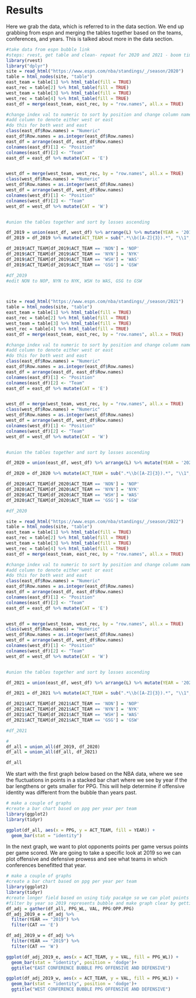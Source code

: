 # Results
Here we grab the data, which is referred to in the data section. We end up grabbing from espn and merging the tables together based on the teams, conferences, and years. This is talked about more in the data section.
```r
#take data from espn bubble link
#steps: rvest, get table and clean- repeat for 2020 and 2021 - boom time series, make a couple of graphs
library(rvest)
library("dplyr")
site = read_html("https://www.espn.com/nba/standings/_/season/2020")
table = html_nodes(site, "table")
east_team = table[1] %>% html_table(fill = TRUE) 
east_rec = table[2] %>% html_table(fill = TRUE)
west_team = table[3] %>% html_table(fill = TRUE)
west_rec = table[4] %>% html_table(fill = TRUE)
east_df = merge(east_team, east_rec, by = "row.names", all.x = TRUE)

#change index val to numeric to sort by position and change column names to team and position
#add column to denote either west or east
#do this for both west and east
class(east_df$Row.names) = "Numeric"
east_df$Row.names = as.integer(east_df$Row.names)
east_df = arrange(east_df, east_df$Row.names)
colnames(east_df)[1] <- "Position"
colnames(east_df)[2] <- "Team"
east_df = east_df %>% mutate(CAT = 'E')


west_df = merge(west_team, west_rec, by = "row.names", all.x = TRUE)
class(west_df$Row.names) = "Numeric"
west_df$Row.names = as.integer(west_df$Row.names)
west_df = arrange(west_df, west_df$Row.names)
colnames(west_df)[1] <- "Position"
colnames(west_df)[2] <- "Team"
west_df = west_df %>% mutate(CAT = 'W')


#union the tables together and sort by losses ascending

df_2019 = union(east_df, west_df) %>% arrange(L) %>% mutate(YEAR = '2019')
df_2019 = df_2019 %>% mutate(ACT_TEAM = sub(".*\\b([A-Z]{3}).*", "\\1", df_2019$Team))

df_2019$ACT_TEAM[df_2019$ACT_TEAM == 'NON'] = 'NOP'
df_2019$ACT_TEAM[df_2019$ACT_TEAM == 'NYN'] = 'NYK'
df_2019$ACT_TEAM[df_2019$ACT_TEAM == 'WSH'] = 'WAS'
df_2019$ACT_TEAM[df_2019$ACT_TEAM == 'GSG'] = 'GSW'

#df_2019
#edit NON to NOP, NYN to NYK, WSH to WAS, GSG to GSW



site = read_html("https://www.espn.com/nba/standings/_/season/2021")
table = html_nodes(site, "table")
east_team = table[1] %>% html_table(fill = TRUE) 
east_rec = table[2] %>% html_table(fill = TRUE)
west_team = table[3] %>% html_table(fill = TRUE)
west_rec = table[4] %>% html_table(fill = TRUE)
east_df = merge(east_team, east_rec, by = "row.names", all.x = TRUE)

#change index val to numeric to sort by position and change column names to team and position
#add column to denote either west or east
#do this for both west and east
class(east_df$Row.names) = "Numeric"
east_df$Row.names = as.integer(east_df$Row.names)
east_df = arrange(east_df, east_df$Row.names)
colnames(east_df)[1] <- "Position"
colnames(east_df)[2] <- "Team"
east_df = east_df %>% mutate(CAT = 'E')


west_df = merge(west_team, west_rec, by = "row.names", all.x = TRUE)
class(west_df$Row.names) = "Numeric"
west_df$Row.names = as.integer(west_df$Row.names)
west_df = arrange(west_df, west_df$Row.names)
colnames(west_df)[1] <- "Position"
colnames(west_df)[2] <- "Team"
west_df = west_df %>% mutate(CAT = 'W')


#union the tables together and sort by losses ascending

df_2020 = union(east_df, west_df) %>% arrange(L) %>% mutate(YEAR = '2020')

df_2020 = df_2020 %>% mutate(ACT_TEAM = sub(".*\\b([A-Z]{3}).*", "\\1", df_2020$Team))

df_2020$ACT_TEAM[df_2020$ACT_TEAM == 'NON'] = 'NOP'
df_2020$ACT_TEAM[df_2020$ACT_TEAM == 'NYN'] = 'NYK'
df_2020$ACT_TEAM[df_2020$ACT_TEAM == 'WSH'] = 'WAS'
df_2020$ACT_TEAM[df_2020$ACT_TEAM == 'GSG'] = 'GSW'

#df_2020

site = read_html("https://www.espn.com/nba/standings/_/season/2022")
table = html_nodes(site, "table")
east_team = table[1] %>% html_table(fill = TRUE) 
east_rec = table[2] %>% html_table(fill = TRUE)
west_team = table[3] %>% html_table(fill = TRUE)
west_rec = table[4] %>% html_table(fill = TRUE)
east_df = merge(east_team, east_rec, by = "row.names", all.x = TRUE)

#change index val to numeric to sort by position and change column names to team and position
#add column to denote either west or east
#do this for both west and east
class(east_df$Row.names) = "Numeric"
east_df$Row.names = as.integer(east_df$Row.names)
east_df = arrange(east_df, east_df$Row.names)
colnames(east_df)[1] <- "Position"
colnames(east_df)[2] <- "Team"
east_df = east_df %>% mutate(CAT = 'E')


west_df = merge(west_team, west_rec, by = "row.names", all.x = TRUE)
class(west_df$Row.names) = "Numeric"
west_df$Row.names = as.integer(west_df$Row.names)
west_df = arrange(west_df, west_df$Row.names)
colnames(west_df)[1] <- "Position"
colnames(west_df)[2] <- "Team"
west_df = west_df %>% mutate(CAT = 'W')


#union the tables together and sort by losses ascending

df_2021 = union(east_df, west_df) %>% arrange(L) %>% mutate(YEAR = '2021')

df_2021 = df_2021 %>% mutate(ACT_TEAM = sub(".*\\b([A-Z]{3}).*", "\\1", df_2021$Team))

df_2021$ACT_TEAM[df_2021$ACT_TEAM == 'NON'] = 'NOP'
df_2021$ACT_TEAM[df_2021$ACT_TEAM == 'NYN'] = 'NYK'
df_2021$ACT_TEAM[df_2021$ACT_TEAM == 'WSH'] = 'WAS'
df_2021$ACT_TEAM[df_2021$ACT_TEAM == 'GSG'] = 'GSW'

#df_2021

#
df_all = union_all(df_2019, df_2020)
df_all = union_all(df_all, df_2021)

df_all
```
We start with the first graph below based on the NBA data, where we see the fluctuations in points in a stacked bar chart where we see by year if the bar lengthens or gets smaller for PPG. This will help determine if offensive identity was different from the bubble than years past.
```r
# make a couple of graphs
#create a bar chart based on ppg per year per team
library(ggplot2)
library(tidyr)

ggplot(df_all, aes(x = PPG, y = ACT_TEAM, fill = YEAR)) +
  geom_bar(stat = "identity")
```
In the next graph, we want to plot opponents points per game versus points per game scored. We are going to take a specific look at 2019 so we can plot offensive and defensive prowess and see what teams in which conferences benefitted that year.
```r
# make a couple of graphs
#create a bar chart based on ppg per year per team
library(ggplot2)
library(tidyr)
#create longer field based on using tidy pacakge so we can plot points per game and points againsts
#filter by year so 2019 represents bubble and make graph clear by getting seperate east and west categorys
df_adj = gather(df_all, PPG_WL, VAL, PPG:OPP.PPG)
df_adj_2019_e = df_adj %>% 
  filter(YEAR == "2019") %>%
  filter(CAT == 'E')

df_adj_2019_w = df_adj %>% 
  filter(YEAR == "2019") %>%
  filter(CAT == 'W')

ggplot(df_adj_2019_e, aes(x = ACT_TEAM, y = VAL, fill = PPG_WL)) +
  geom_bar(stat = "identity", position = 'dodge')+
  ggtitle("EAST CONFERENCE BUBBLE PPG OFFENSIVE AND DEFENSIVE")

ggplot(df_adj_2019_w, aes(x = ACT_TEAM, y = VAL, fill = PPG_WL)) +
  geom_bar(stat = "identity", position = 'dodge')+
  ggtitle("WEST CONFERENCE BUBBLE PPG OFFENSIVE AND DEFENSIVE")
```

